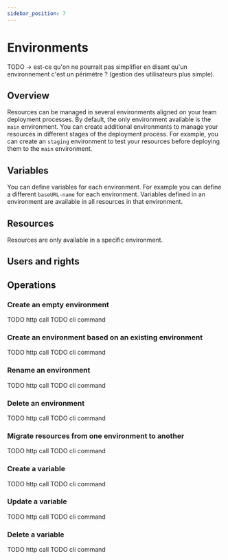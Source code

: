 ```yaml
---
sidebar_position: 7
---
```



# Environments

TODO -> est-ce qu'on ne pourrait pas simplifier en disant qu'un environnement c'est un périmètre ? (gestion des utilisateurs plus simple).

## Overview

Resources can be managed in several environments aligned on your team deployment processes. By default, the only environment available is the `main` environment. You can create additional environments to manage your resources in different stages of the deployment process. For example, you can create an `staging` environment to test your resources before deploying them to the `main` environment.

## Variables

You can define variables for each environment. For example you can define a different `baseURL-name` for each environment. Variables defined in an environment are available in all resources in that environment.

## Resources

Resources are only available in a specific environment.

## Users and rights



## Operations

### Create an empty environment

<Tabs groupId="client">
  <TabItem value="rest" label="REST API">
  TODO http call
  </TabItem>
  <TabItem value="cli" label="CLI">
  TODO cli command
  </TabItem>
</Tabs>

### Create an environment based on an existing environment

<Tabs groupId="client">
  <TabItem value="rest" label="REST API">
  TODO http call
  </TabItem>
  <TabItem value="cli" label="CLI">
  TODO cli command
  </TabItem>
</Tabs>

### Rename an environment

<Tabs groupId="client">
  <TabItem value="rest" label="REST API">
  TODO http call
  </TabItem>
  <TabItem value="cli" label="CLI">
  TODO cli command
  </TabItem>
</Tabs>

### Delete an environment

<Tabs groupId="client">
  <TabItem value="rest" label="REST API">
  TODO http call
  </TabItem>
  <TabItem value="cli" label="CLI">
  TODO cli command
  </TabItem>
</Tabs>

### Migrate resources from one environment to another

<Tabs groupId="client">
  <TabItem value="rest" label="REST API">
  TODO http call
  </TabItem>
  <TabItem value="cli" label="CLI">
  TODO cli command
  </TabItem>
</Tabs>

### Create a variable

<Tabs groupId="client">
  <TabItem value="rest" label="REST API">
  TODO http call
  </TabItem>
  <TabItem value="cli" label="CLI">
  TODO cli command
  </TabItem>
</Tabs>

### Update a variable

<Tabs groupId="client">
  <TabItem value="rest" label="REST API">
  TODO http call
  </TabItem>
  <TabItem value="cli" label="CLI">
  TODO cli command
  </TabItem>
</Tabs>

### Delete a variable

<Tabs groupId="client">
  <TabItem value="rest" label="REST API">
  TODO http call
  </TabItem>
  <TabItem value="cli" label="CLI">
  TODO cli command
  </TabItem>
</Tabs>